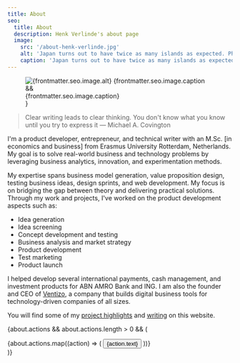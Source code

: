 ```yaml
---
title: About
seo:
  title: About
  description: Henk Verlinde's about page
  image:
    src: '/about-henk-verlinde.jpg'
    alt: 'Japan turns out to have twice as many islands as expected. Photo: Getty Images'
    caption: 'Japan turns out to have twice as many islands as expected. Photo: Getty Images'
---
```


<figure>
<Image
  src={myImage}
  widths={[480, 576, 768, myImage.width]}
  sizes={`(max-width: 640px) 480px, (max-width: 768px) 576px, (max-width: 1600px) 768px, ${myImage.width}px`}
  alt={frontmatter.seo.image.alt}
  format="avif"
  class="w-full "
	loading="eager"
	decoding="async"
  fetchpriority="auto"
/>
{frontmatter.seo.image.caption && <figcaption class="mt-3 text-xs sm:text-sm italic">{frontmatter.seo.image.caption}</figcaption>}
</figure>

> Clear writing leads to clear thinking. You don't know what you know until you try to express it — Michael A. Covington

I'm a product developer, entrepreneur, and technical writer with an M.Sc. [in economics and business] from Erasmus University Rotterdam, Netherlands. My goal is to solve real-world business and technology problems by leveraging business analytics, innovation, and experimentation methods.

My expertise spans business model generation, value proposition design, testing business ideas, design sprints, and web development. My focus is on bridging the gap between theory and delivering practical solutions. Through my work and projects, I've worked on the product development aspects such as:

- Idea generation
- Idea screening
- Concept development and testing
- Business analysis and market strategy
- Product development
- Test marketing
- Product launch

I helped develop several international payments, cash management, and investment products for ABN AMRO Bank and ING. I am also the founder and CEO of [Ventizo](https://ventizo.com/), a company that builds digital business tools for technology-driven companies of all sizes.

You will find some of my [project highlights](/projects/) and [writing](/blog/) on this website.

{about.actions && about.actions.length > 0 && (
    <div class="flex flex-wrap gap-4 mt-8 not-prose">
      {about.actions.map((action) => (
          <Button href={action.href}>{action.text}</Button>
      ))}
    </div>
)}
